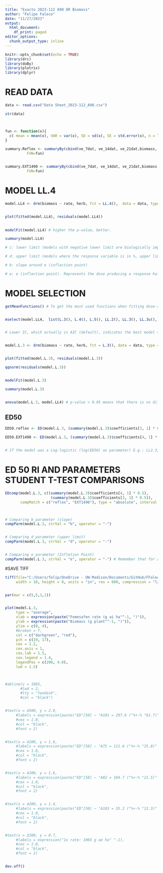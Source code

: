 ```yaml
---
title: "Exacto 2023-112 A90 DR Biomass"
author: "Felipe Faleco"
date: "11/27/2023"
output:
  html_document:
    df_print: paged
editor_options: 
  chunk_output_type: inline
---
```


```r

knitr::opts_chunk$set(echo = TRUE)
library(drc)
library(doBy)
library(plotrix)
library(dplyr)

```


# READ DATA

```r

data <- read.csv("Data Sheet_2023-112_A90.csv")

str(data)



fun <- function(x){
  c( mean = mean(x), VAR = var(x), SD = sd(x), SE = std.error(x), n = length(x))
}

summary.Reflex <- summaryBy(cbind(ve_7dat, ve_14dat, ve_21dat,biomass, surv) ~ rate + pop, data = subset(data, herb=="reflex"),
          FUN=fun)


summary.EXT1490 <- summaryBy(cbind(ve_7dat, ve_14dat, ve_21dat,biomass, surv) ~ rate + pop, data = subset(data, herb=="EXT1490"),
          FUN=fun)


```



# MODEL LL.4

```r

model.LL4 <- drm(biomass ~ rate, herb, fct = LL.4(),  data = data, type = "continuous")


plot(fitted(model.LL4), residuals(model.LL4))

                
modelFit(model.LL4) # higher the p-value, better.

summary(model.LL4) 

# c: lower limit (models with negative lower limit are biologically impossible. E.g., negative biomass, negative % biomass reduction, or negative % control)

# d: upper limit (models where the response variable is in %, upper limit bigger than 100% are biologically impossible. E.g., % biomass reduction, % control)

# b: slope around e (inflection point)

# e: e (inflection point). Represents the dose producing a response halfway between the u and l parameters (ED50)
```



# MODEL SELECTION

```r

getMeanFunctions() # To get the most used functions when fitting dose-response curves.


mselect(model.LL4,  list(L.3(), L.4(), L.5(), LL.2(), LL.3(), LL.3u(), LL.4(), LL.5(), W1.2(), W1.3(), W1.4(), W2.2(), W2.3(), W2.4(), BC.4(), BC.5(), LL2.2(), LL2.3(), LL2.3u(), LL2.4(), LL2.5(), AR.2(), AR.3(), MM.2(), MM.3(), baro5()), linreg = T)


# Lower IC, which actually is AIC (default), indicates the best model to be used. On the other hand, the highest the Lack of Fit, better the model. The two-, three-, and four-parameter log-logistic models are are symmetrical around the inflection point (parameter "e") while others (e.g. fiveparameter log-logistic, Gompertz, and Weibull) are asymmetrical. In symmetrical models, the parameter "e" and relative ED50 are identical, that is, they both indicate the dose that reduces the response midway between the upper and lower limits. In asymmetrical models, however, the parameter "e" does not have the same meaning as in symmetrical models, even though it is still the location of the inflection point. Therefore, in asymmetrical models, ED50 should be estimated as "absolute" and not relative.


model.L.3 <- drm(biomass ~ rate, herb, fct = L.3(), data = data, type = "continuous")


plot(fitted(model.L.3), residuals(model.L.3))

qqnorm(residuals(model.L.3))


modelFit(model.L.3)

summary(model.L.3)


anova(model.L.3, model.LL4) # p-value > 0.05 means that there is no difference between models. Therefore, we can use model LL.3

```



## ED50

```r


ED50.reflex <- ED(model.L.3, (summary(model.L.3)$coefficients[3, 1] * 0.5), clevel = "reflex", type = "absolute", interval = "delta")

ED50.EXT1490 <- ED(model.L.3, (summary(model.L.3)$coefficients[4, 1] * 0.5), clevel = "EXT1490", type = "absolute", interval = "delta")


# If the model was a Log-logistic (log(ED50) as parameter) E.g.: LL2.3,  we should use logBase = exp(1).

```


# ED 50 RI AND PARAMETERS STUDENT T-TEST COMPARISONS

```r

EDcomp(model.L.3, c((summary(model.L.3)$coefficients[4, 1] * 0.5),
                     (summary(model.L.3)$coefficients[3, 1] * 0.5)), 
       compMatch = c("reflex", "EXT1490"), type = "absolute", interval = "none", reverse = F)



# Comparing b parameter (slope)
compParm(model.L.3, strVal = "b", operator = "-")


# Comparing d parameter (upper limit)
compParm(model.L.3, strVal = "d", operator = "-")


# Comparing e parameter (Infletion Point)
compParm(model.L.3, strVal = "e", operator = "-") # Remember that for assymetric models, the paramenter"e" does not reflect the ED50. 


```



#SAVE TIFF

```r

tiff(file="C:/Users/felip/OneDrive - UW-Madison/Documents/GitHub/FFaleco/PhD/Exacto/2023/2023-112/A90/2023-112_A90_DR Biomass.tiff",
     width = 10, height = 8, units = "in", res = 600, compression = "lzw")


par(mar = c(5,5,1,1))


plot(model.L.3,
     type = "average",
     xlab = expression(paste("Fomesafen rate (g ai ha"^-1, ")")),
     ylab = expression(paste("Biomass (g plant"^-1, ")")),
     ylim = c(0, 4),
     #broken = T,
     col = c("darkgreen", "red"),
     pch = c(19, 17),
     cex = 1.2,
     cex.axis = 1,
     cex.lab = 1.5,
     cex.legend = 1.4,
     legendPos = c(200, 4.0),
     lwd = 1.5)



#abline(v = 1065, 
       #lwd = 2, 
       #lty = "twodash",
       #col = "black")


#text(x = 4500, y = 2.0, 
     #labels = expression(paste("ED"[50] ~ "A101 = 297.6 ("%+-% "61.7)" ^A)),
     #cex = 1.0,
     #col = "black",
     #font = 2)


#text(x = 4200, y = 1.8, 
     #labels = expression(paste("ED"[50] ~ "A75 = 111.6 ("%+-% "25.8)" ^B)),
     #cex = 1.0,
     #col = "black",
     #font = 2)


#text(x = 4200, y = 1.6, 
     #labels = expression(paste("ED"[50] ~ "A82 = 104.7 ("%+-% "21.5)" ^B)),
     #cex = 1.0,
     #col = "black",
     #font = 2)


#text(x = 4200, y = 1.4, 
     #labels = expression(paste("ED"[50] ~ "A103 = 55.2 ("%+-% "12.3)" ^C)),
     #cex = 1.0,
     #col = "black",
     #font = 2)


#text(x = 3200, y = 0.7, 
     #labels = expression("1x rate: 1065 g ae ha" ^-1),
     #cex = 1.0,
     #col = "black",
     #font = 2)


dev.off()

```






